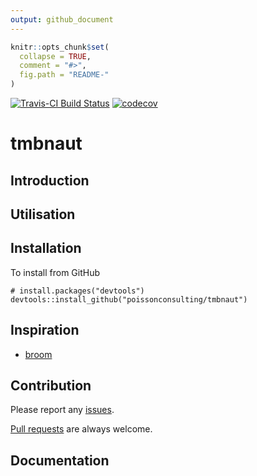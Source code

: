 ```yaml
---
output: github_document
---
```


<!-- README.md is generated from README.Rmd. Please edit that file -->

```r
knitr::opts_chunk$set(
  collapse = TRUE,
  comment = "#>",
  fig.path = "README-"
)
```

[![Travis-CI Build Status](https://travis-ci.org/poissonconsulting/tmbnaut.svg?branch=master)](https://travis-ci.org/poissonconsulting/tmbnaut)
[![codecov](https://codecov.io/gh/poissonconsulting/tmbnaut/branch/master/graph/badge.svg)](https://codecov.io/gh/poissonconsulting/tmbnaut)

# tmbnaut

## Introduction

## Utilisation

## Installation

To install from GitHub
```
# install.packages("devtools")
devtools::install_github("poissonconsulting/tmbnaut")
```

## Inspiration

- [broom](https://github.com/dgrtwo/broom)

## Contribution

Please report any [issues](https://github.com/poissonconsulting/tmbnaut/issues).

[Pull requests](https://github.com/poissonconsulting/tmbnaut/pulls) are always welcome.

## Documentation



